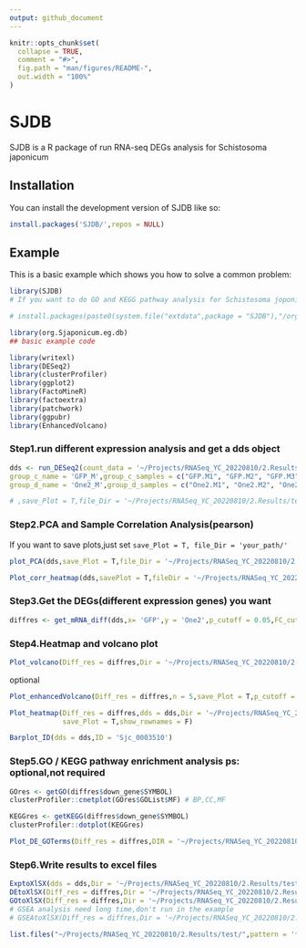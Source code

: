 ```yaml
---
output: github_document
---
```


<!-- README.md is generated from README.Rmd. Please edit that file -->

```r
knitr::opts_chunk$set(
  collapse = TRUE,
  comment = "#>",
  fig.path = "man/figures/README-",
  out.width = "100%"
)
```


# SJDB

<!-- badges: start -->

<!-- badges: end -->

SJDB is a R package of run RNA-seq DEGs analysis for Schistosoma japonicum

## Installation

You can install the development version of SJDB like so:

``` r
install.packages('SJDB/',repos = NULL)
```

## Example

This is a basic example which shows you how to solve a common problem:

```r
library(SJDB)
# If you want to do GO and KEGG pathway analysis for Schistosoma joponicum,you must install org.Sjaponicum.eg.db firstly,like this:

# install.packages(paste0(system.file("extdata",package = "SJDB"),"/org.Sjaponicum.eg.db"),repos = NULL)

library(org.Sjaponicum.eg.db)
## basic example code

```

```r

library(writexl)
library(DESeq2)
library(clusterProfiler)
library(ggplot2)
library(FactoMineR)
library(factoextra)
library(patchwork)
library(ggpubr)
library(EnhancedVolcano)
```

### Step1.run different expression analysis and get a dds object

```r

dds <- run_DESeq2(count_data = '~/Projects/RNASeq_YC_20220810/2.Results/SnakePipe_outputs/featureCounts/counts.tsv',group_a_name = 'GFP_F',group_a_samples = c("GFP.F1", "GFP.F2", "GFP.F3", "GFP.F4"),group_b_name = 'One2_F',group_b_samples = c("One2.F1", "One2.F2", "One2.F3", "One2.F4"),
group_c_name = 'GFP_M',group_c_samples = c("GFP.M1", "GFP.M2", "GFP.M3", "GFP.M4"),
group_d_name = 'One2_M',group_d_samples = c("One2.M1", "One2.M2", "One2.M3", "One2.M4"))

# ,save_Plot = T,file_Dir = '~/Projects/RNASeq_YC_20220810/2.Results/test/',p_cutoff = 0.05,FC_cutoff = 1

```

### Step2.PCA and Sample Correlation Analysis(pearson)

If you want to save plots,just set `save_Plot = T, file_Dir = 'your_path/'`

```r
plot_PCA(dds,save_Plot = T,file_Dir = '~/Projects/RNASeq_YC_20220810/2.Results/test/')

```

```r

Plot_corr_heatmap(dds,savePlot = T,fileDir = '~/Projects/RNASeq_YC_20220810/2.Results/test/',type = 'pearson')


```

### Step3.Get the DEGs(different expression genes) you want

```r

diffres <- get_mRNA_diff(dds,x= 'GFP',y = 'One2',p_cutoff = 0.05,FC_cutoff = 1)

```

### Step4.Heatmap and volcano plot

```r
Plot_volcano(Diff_res = diffres,Dir = '~/Projects/RNASeq_YC_20220810/2.Results/test/',save_Plot = T )

```

optional

```r
Plot_enhancedVolcano(Diff_res = diffres,n = 5,save_Plot = T,p_cutoff = 0.05,FC_cutoff = 1,Dir ='~/Projects/RNASeq_YC_20220810/2.Results/test/' )

```

```r
Plot_heatmap(Diff_res = diffres,dds = dds,Dir = '~/Projects/RNASeq_YC_20220810/2.Results/test/',
             save_Plot = T,show_rownames = F)
```

```r
Barplot_ID(dds = dds,ID = 'Sjc_0003510')
```

### Step5.GO / KEGG pathway enrichment analysis ps: optional,not required

```r
GOres <- getGO(diffres$down_gene$SYMBOL)
clusterProfiler::cnetplot(GOres$GOList$MF) # BP,CC,MF
```

```r
KEGGres <- getKEGG(diffres$down_gene$SYMBOL)
clusterProfiler::dotplot(KEGGres)
```

```r
Plot_DE_GOTerms(Diff_res = diffres,DIR = '~/Projects/RNASeq_YC_20220810/2.Results/test/',p_cutoff = 0.05)
```

### Step6.Write results to excel files

```r
ExptoXlSX(dds = dds,Dir = '~/Projects/RNASeq_YC_20220810/2.Results/test/')
DEtoXlSX(Diff_res = diffres,Dir = '~/Projects/RNASeq_YC_20220810/2.Results/test/')
GOtoXlSX(Diff_res = diffres,Dir = '~/Projects/RNASeq_YC_20220810/2.Results/test/')
# GSEA analysis need long time,don't run in the example 
# GSEAtoXlSX(Diff_res = diffres,Dir = '~/Projects/RNASeq_YC_20220810/2.Results/test/',pvalueCutoff = 0.5)

list.files("~/Projects/RNASeq_YC_20220810/2.Results/test/",pattern = '*xlsx')
```
